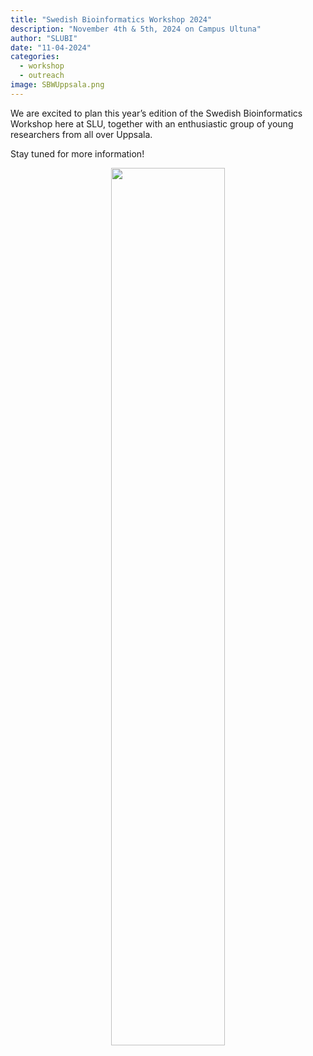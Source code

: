```yaml
---
title: "Swedish Bioinformatics Workshop 2024"
description: "November 4th & 5th, 2024 on Campus Ultuna"
author: "SLUBI"
date: "11-04-2024"
categories:
  - workshop
  - outreach
image: SBWUppsala.png
---
```


We are excited to plan this year's edition of the Swedish Bioinformatics Workshop here at SLU, together with an enthusiastic group of young researchers from all over Uppsala. 

Stay tuned for more information!


<center>
![](SBWUppsala.png){.class width=60%}